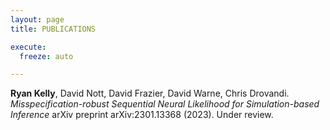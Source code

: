 ```yaml
---
layout: page
title: PUBLICATIONS

execute:
  freeze: auto

---
```


**Ryan Kelly**, David Nott, David Frazier, David Warne, Chris Drovandi. *Misspecification-robust Sequential Neural Likelihood for Simulation-based Inference* arXiv preprint arXiv:2301.13368 (2023). Under review.